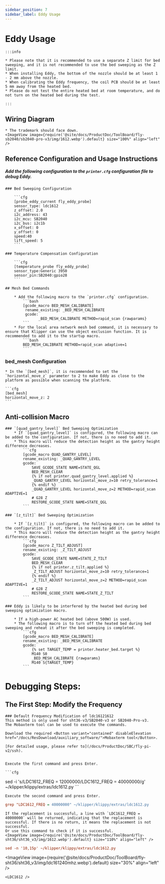 ```yaml
---
sidebar_position: 7
sidebar_label: Eddy Usage
---
```




# Eddy Usage

    :::info

    * Please note that it is recommended to use a separate Z limit for bed sweeping, and it is not recommended to use the bed sweeping as the Z limit.
    * When installing Eddy, the bottom of the nozzle should be at least 1 - 2 mm above the nozzle.
    * When calibrating the Eddy frequency, the coil PCB should be at least 5 mm away from the heated bed.
    * Please do not test the entire heated bed at room temperature, and do not turn on the heated bed during the test.

    :::

## Wiring Diagram

    * The trademark should face down.
    <ImageView image={require('@site/docs/ProductDoc/ToolBoard/fly-sb2040/sb2040-pro-v3/img/1612.webp').default} size="100%" align="left" />


## Reference Configuration and Usage Instructions

##### Add the following configuration to the `printer.cfg` configuration file to debug Eddy.

    ### Bed Sweeping Configuration

        ```cfg
        [probe_eddy_current fly_eddy_probe]
        sensor_type: ldc1612
        z_offset: 2.0
        i2c_address: 43
        i2c_mcu: SB2040
        i2c_bus: i2c1b
        x_offset: 0
        y_offset: 0
        speed:40
        lift_speed: 5
        ```

    ### Temperature Compensation Configuration

        ```cfg
        [temperature_probe fly_eddy_probe]
        sensor_type:Generic 3950
        sensor_pin:SB2040:gpio28
        ```

    ## Mesh Bed Commands

        * Add the following macro to the `printer.cfg` configuration.
            ```bash
            [gcode_macro BED_MESH_CALIBRATE]
             rename_existing: _BED_MESH_CALIBRATE
             gcode: 
                   _BED_MESH_CALIBRATE METHOD=rapid_scan {rawparams}
            ```
        * For the local area network mesh bed command, it is necessary to ensure that Klipper can use the object exclusion function. It is recommended to add it to the startup macro.
            ```bash
            BED_MESH_CALIBRATE METHOD=rapid_scan adaptive=1 
            ```

### bed_mesh Configuration

    * In the `[bed_mesh]`, it is recommended to set the `horizontal_move_z` parameter to 2 to make Eddy as close to the platform as possible when scanning the platform.

    ```cfg
    [bed_mesh]
    horizontal_move_z: 2
    ```
## Anti-collision Macro

    ### `[quad_gantry_level]` Bed Sweeping Optimization
        * If `[quad_gantry_level]` is configured, the following macro can be added to the configuration. If not, there is no need to add it.
        * This macro will reduce the detection height as the gantry height difference decreases.
            ```cfg
            [gcode_macro QUAD_GANTRY_LEVEL]
            rename_existing: _QUAD_GANTRY_LEVEL
            gcode:
                SAVE_GCODE_STATE NAME=STATE_QGL
                BED_MESH_CLEAR
                {% if not printer.quad_gantry_level.applied %}
                _QUAD_GANTRY_LEVEL horizontal_move_z=10 retry_tolerance=1
                {% endif %}
                _QUAD_GANTRY_LEVEL horizontal_move_z=2 METHOD=rapid_scan ADAPTIVE=1
                # G28 Z
                RESTORE_GCODE_STATE NAME=STATE_QGL
            ```

    ### `[z_tilt]` Bed Sweeping Optimization

        * If `[z_tilt]` is configured, the following macro can be added to the configuration. If not, there is no need to add it.
        * This macro will reduce the detection height as the gantry height difference decreases.
            ```cfg
            [gcode_macro Z_TILT_ADJUST]
            rename_existing: _Z_TILT_ADJUST
            gcode:
                SAVE_GCODE_STATE NAME=STATE_Z_TILT
                BED_MESH_CLEAR
                {% if not printer.z_tilt.applied %}
                _Z_TILT_ADJUST horizontal_move_z=10 retry_tolerance=1
                {% endif %}
                _Z_TILT_ADJUST horizontal_move_z=2 METHOD=rapid_scan ADAPTIVE=1
                # G28 Z
                RESTORE_GCODE_STATE NAME=STATE_Z_TILT
            ```

    ### Eddy is likely to be interfered by the heated bed during bed sweeping optimization macro.

        * If a high-power AC heated bed (above 500W) is used.
        * The following macro is to turn off the heated bed during bed sweeping and reheat it after the bed sweeping is completed.
            ```cfg
            [gcode_macro BED_MESH_CALIBRATE]
            rename_existing: _BED_MESH_CALIBRATE
            gcode:
                {% set TARGET_TEMP = printer.heater_bed.target %}
                M140 S0
                _BED_MESH_CALIBRATE {rawparams}
                M140 S{TARGET_TEMP}
            ```

   # Debugging Steps: 
   ## The First Step: Modify the Frequency

    ### Default Frequency Modification of ldc16121612
    This method is only used for sht36-v3/SB2040-v3 or SB2040-Pro-v3.
    The Mobaxterm tool can be used to execute the commands.

    Download the required <Button variant="contained" disableElevation href="/docs/ResDownload/auxiliary_software/">Mobaxterm tool</Button>.

    [For detailed usage, please refer to](/docs/ProductDoc/SBC/fly-pi-v2/ssh).


    Execute the first command and press Enter.

    ```cfg
sed -i 's/LDC1612_FREQ = 12000000/LDC1612_FREQ = 40000000/g' ~/klipper/klippy/extras/ldc1612.py
    ```

    Execute the second command and press Enter.
  ```cfg
grep "LDC1612_FREQ = 40000000" ~/klipper/klippy/extras/ldc1612.py
  ```
    If the replacement is successful, a line with `LDC1612_FREQ = 40000000` will be returned, indicating that the replacement is successful. If there is no return, it means the replacement is not successful.
    Or use this command to check if it is successful.
    <ImageView image={require('@site/docs/ProductDoc/ToolBoard/fly-sht36/sht36_v3/img/1612.webp').default} size="110%" align="left" />
```cfg
sed -n '10,15p' ~/klipper/klippy/extras/ldc1612.py
```
   <ImageView image={require('@site/docs/ProductDoc/ToolBoard/fly-sht36/sht36_v3/img/ldc161240mhz.webp').default} size="30%" align="left" />

    <LDC1612 /> 